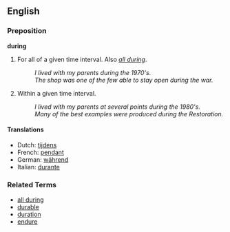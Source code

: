 ==English==

===Preposition===
'''during'''

# For all of a given time interval.  Also ''[[all during]]''.
#: ''I lived with my parents during the 1970's.''
#: ''The shop was one of the few able to stay open during the war.''
# Within a given time interval.
#: ''I lived with my parents at several points during the 1980's.''
#: ''Many of the best examples were produced during the Restoration.''


====Translations====
* Dutch: [[tijdens]]
* French: [[pendant]]
* German: [[während]]
* Italian: [[durante]]

===Related Terms===
*[[all during]]
*[[durable]]
*[[duration]]
*[[endure]]